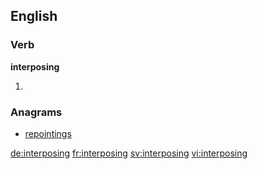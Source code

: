 ==English==

===Verb===
'''interposing'''

# {{present participle of|interpose}}

===Anagrams===
* [[repointings#English|repointings]]

[[de:interposing]]
[[fr:interposing]]
[[sv:interposing]]
[[vi:interposing]]
